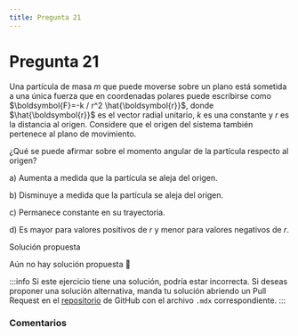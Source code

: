 ```yaml
---
title: Pregunta 21
---
```



# Pregunta 21

Una partícula de masa $m$ que puede moverse sobre un plano está sometida a una única fuerza que en coordenadas polares puede escribirse como $\boldsymbol{F}=-k / r^2 \hat{\boldsymbol{r}}$, donde $\hat{\boldsymbol{r}}$ es el vector radial unitario, $k$ es una constante y $r$ es la distancia al origen. Considere que el origen del sistema también pertenece al plano de movimiento.

¿Qué se puede afirmar sobre el momento angular de la partícula respecto al origen?

a) Aumenta a medida que la partícula se aleja del origen.

b) Disminuye a medida que la partícula se aleja del origen.

c) Permanece constante en su trayectoria.

d) Es mayor para valores positivos de $r$ y menor para valores negativos de $r$.

<MDXDetails>
<summary>Solución propuesta</summary>

Aún no hay solución propuesta 🥲

:::info
Si este ejercicio tiene una solución, podría estar incorrecta. Si deseas proponer una solución alternativa, manda tu solución abriendo
un Pull Request en el [repositorio](https://github.com/crow-rojas/apuntes-fundamentals/pulls) de GitHub con el archivo
`.mdx` correspondiente.
:::

</MDXDetails>

### Comentarios

<Disqus
  url="https://crow-rojas.github.io/apuntes-fundamentals/docs/science/dynamics/exercises/2023-2/p21"
  identifier="docs/science/dynamics/exercises/2023-2/p21"
  title="2023-2 Dinámica - Pregunta 21"
/>
